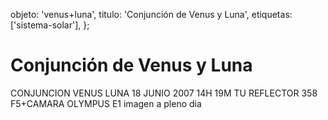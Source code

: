 
  objeto: 'venus+luna',
  titulo: 'Conjunción de Venus y Luna',
  etiquetas: ['sistema-solar'],
};

# Conjunción de Venus y Luna

<Imagen
  src="registro/venus-luna_20070618_1_conjuncion-19-junio-venus-luna1.jpg"
  fecha="20070618"
/>

CONJUNCION VENUS LUNA 18 JUNIO 2007 14H 19M TU REFLECTOR 358 F5+CAMARA OLYMPUS E1 imagen a pleno dia